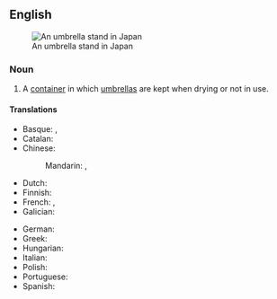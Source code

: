 ==English==
{{wp}}
[[File:Umbrella holder outside convenience store (14232292011).jpg|thumb|An umbrella stand in Japan]]

===Noun===
{{en-noun}}

# A [[container]] in which [[umbrella]]s are kept when drying or not in use.

====Translations====
{{trans-top}}
* Basque: {{t|eu|aterki-ontzi}}, {{t|eu|euritako-ontzia}}
* Catalan: {{t|ca|paraigüer|m}}
* Chinese:
*: Mandarin: {{t|cmn|雨傘架}}, {{t|cmn|雨伞架|tr=yǔsǎnjià}}
* Dutch: {{t|nl|paraplubak|m}}
* Finnish: {{t|fi|sateenvarjoteline}}
* French: {{t+|fr|porte-parapluies|m}}, {{t+|fr|porte-parapluie|m}}
* Galician: {{t+|gl|paraugueiro|m}}
{{trans-mid}}
* German: {{t+|de|Schirmständer|m}}
* Greek: {{t+|el|ομπρελοθήκη|sc=Grek}}
* Hungarian: {{t+|hu|esernyőtartó}}
* Italian: {{t|it|portaombrelli|m}}
* Polish: {{t|pl|stojak na parasole|m}}
* Portuguese: {{t|pt|porta-guarda-chuva|m}}
* Spanish: {{t+|es|paragüero|m}}
{{trans-bottom}}